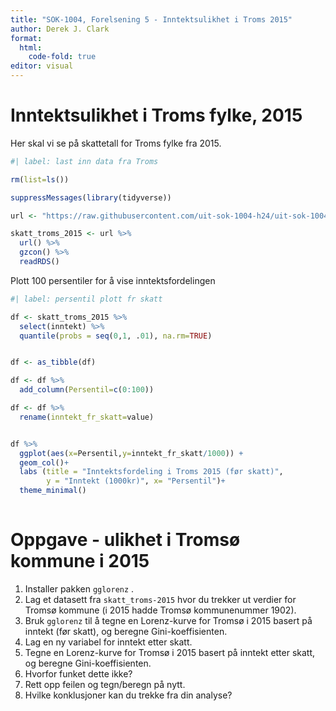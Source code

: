 ---
title: "SOK-1004, Forelsening 5 - Inntektsulikhet i Troms 2015"
author: Derek J. Clark
format:
  html:
    code-fold: true
editor: visual
---

# Inntektsulikhet i Troms fylke, 2015

Her skal vi se på skattetall for Troms fylke fra 2015.

```{r}
#| label: last inn data fra Troms

rm(list=ls())

suppressMessages(library(tidyverse))

url <- "https://raw.githubusercontent.com/uit-sok-1004-h24/uit-sok-1004-h24.github.io/main/data/skatt_troms_2015.RDS"

skatt_troms_2015 <- url %>%
  url() %>%
  gzcon() %>% 
  readRDS()

```

Plott 100 persentiler for å vise inntektsfordelingen

```{r}
#| label: persentil plott fr skatt

df <- skatt_troms_2015 %>%
  select(inntekt) %>% 
  quantile(probs = seq(0,1, .01), na.rm=TRUE)


df <- as_tibble(df)

df <- df %>% 
  add_column(Persentil=c(0:100))

df <- df %>% 
  rename(inntekt_fr_skatt=value)


df %>% 
  ggplot(aes(x=Persentil,y=inntekt_fr_skatt/1000)) +
  geom_col()+
  labs (title = "Inntektsfordeling i Troms 2015 (før skatt)",
        y = "Inntekt (1000kr)", x= "Persentil")+
  theme_minimal()
  

```

# Oppgave - ulikhet i Tromsø kommune i 2015

1.  Installer pakken `gglorenz` .
2.  Lag et datasett fra `skatt_troms-2015` hvor du trekker ut verdier for Tromsø kommune (i 2015 hadde Tromsø kommunenummer 1902).
3.  Bruk `gglorenz` til å tegne en Lorenz-kurve for Tromsø i 2015 basert på inntekt (før skatt), og beregne Gini-koeffisienten.
4.  Lag en ny variabel for inntekt etter skatt.
5.  Tegne en Lorenz-kurve for Tromsø i 2015 basert på inntekt etter skatt, og beregne Gini-koeffisienten.
6.  Hvorfor funket dette ikke?
7.  Rett opp feilen og tegn/beregn på nytt.
8.  Hvilke konklusjoner kan du trekke fra din analyse?
